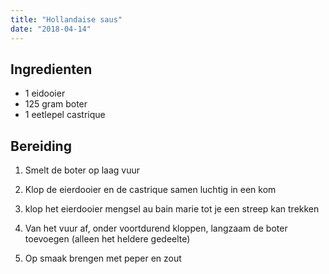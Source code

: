 ```yaml
---
title: "Hollandaise saus"
date: "2018-04-14"
---
```


## Ingredienten

- 1 eidooier
- 125 gram boter
- 1 eetlepel castrique

## Bereiding

1. Smelt de boter op laag vuur

2. Klop de eierdooier en de castrique samen luchtig in een kom

3. klop het eierdooier mengsel au bain marie tot je een streep kan trekken

4. Van het vuur af, onder voortdurend kloppen, langzaam de boter toevoegen (alleen het heldere gedeelte)

5. Op smaak brengen met peper en zout
